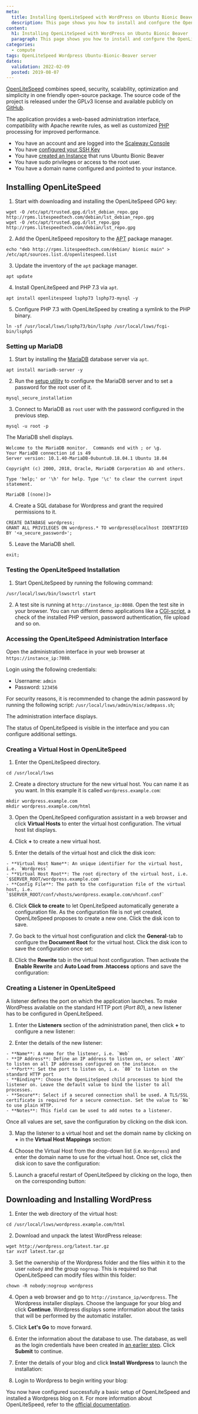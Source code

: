```yaml
---
meta:
  title: Installing OpenLiteSpeed with WordPress on Ubuntu Bionic Beaver
  description: This page shows you how to install and confgure the OpenLiteSpeed webserver on Ubuntu Bionic Beaver
content:
  h1: Installing OpenLiteSpeed with WordPress on Ubuntu Bionic Beaver
  paragraph: This page shows you how to install and confgure the OpenLiteSpeed webserver on Ubuntu Bionic Beaver
categories:
  - compute
tags: OpenLiteSpeed Wordpress Ubuntu-Bionic-Beaver server
dates:
  validation: 2022-02-09
  posted: 2019-08-07
---
```


[OpenLiteSpeed](https://openlitespeed.org/) combines speed, security, scalability, optimization and simplicity in one friendly open-source package. The source code of the project is released under the GPLv3 license and available publicly on [GitHub](https://github.com/litespeedtech/openlitespeed).

The application provides a web-based administration interface, compatibility with Apache rewrite rules, as well as customized [PHP](https://php.net) processing for improved performance.

<Message type="requirement">

  - You have an account and are logged into the [Scaleway Console](https://console.scaleway.com)
  - You have [configured your SSH Key](/console/my-project/how-to/create-ssh-key)
  - You have [created an Instance](/compute/instances/how-to/create-an-instance) that runs Ubuntu Bionic Beaver
  - You have sudo privileges or access to the root user.
  - You have a domain name configured and pointed to your instance.

</Message>

## Installing OpenLiteSpeed

1. Start with downloading and installing the OpenLiteSpeed GPG key:

  ```
  wget -O /etc/apt/trusted.gpg.d/lst_debian_repo.gpg http://rpms.litespeedtech.com/debian/lst_debian_repo.gpg
  wget -O /etc/apt/trusted.gpg.d/lst_repo.gpg http://rpms.litespeedtech.com/debian/lst_repo.gpg
  ```

2. Add the OpenLiteSpeed repository to the [APT](<https://en.wikipedia.org/wiki/APT_(Package_Manager)>) package manager.

  ```
  echo "deb http://rpms.litespeedtech.com/debian/ bionic main" > /etc/apt/sources.list.d/openlitespeed.list
  ```

3. Update the inventory of the `apt` package manager.

  ```
  apt update
  ```

4. Install OpenLiteSpeed and PHP 7.3 via `apt`.

  ```
  apt install openlitespeed lsphp73 lsphp73-mysql -y
  ```

5. Configure PHP 7.3 with OpenLiteSpeed by creating a symlink to the PHP binary.

  ```
  ln -sf /usr/local/lsws/lsphp73/bin/lsphp /usr/local/lsws/fcgi-bin/lsphp5
  ```

### Setting up MariaDB

1. Start by installing the [MariaDB](https://mariadb.org/) database server via `apt`.

  ```
  apt install mariadb-server -y
  ```

2. Run the [setup utility](/tutorials/mariadb-ubuntu-bionic#securing-mariadb) to configure the MariaDB server and to set a password for the root user of it.

  ```
  mysql_secure_installation
  ```

3. Connect to MariaDB as `root` user with the password configured in the previous step.

  ```
  mysql -u root -p
  ```

  The MariaDB shell displays.

  ```
  Welcome to the MariaDB monitor.  Commands end with ; or \g.
  Your MariaDB connection id is 49
  Server version: 10.1.40-MariaDB-0ubuntu0.18.04.1 Ubuntu 18.04

  Copyright (c) 2000, 2018, Oracle, MariaDB Corporation Ab and others.

  Type 'help;' or '\h' for help. Type '\c' to clear the current input statement.

  MariaDB [(none)]>
  ```

4. Create a SQL database for Wordpress and grant the required permissions to it.

  ```
  CREATE DATABASE wordpress;
  GRANT ALL PRIVILEGES ON wordpress.* TO wordpress@localhost IDENTIFIED BY '<a_secure_password>';
  ```

5. Leave the MariaDB shell.

  ```
  exit;
  ```

### Testing the OpenLiteSpeed Installation

1. Start OpenLiteSpeed by running the following command:

  ```
  /usr/local/lsws/bin/lswsctrl start
  ```

2. A test site is running at `http://instance_ip:8088`. Open the test site in your browser. You can run differnt demo applications like a [CGI-script](https://en.wikipedia.org/wiki/Common_Gateway_Interface), a check of the installed PHP version, password authentication, file upload and so on.

  <Lightbox src="scaleway-ols_demo.png" alt="" />

### Accessing the OpenLiteSpeed Administration Interface

Open the administration interface in your web browser at `https://instance_ip:7080`.

<Lightbox src="scaleway-ols_login.png" alt="" />

Login using the following credentials:

  - Username: `admin`
  - Password: `123456`

<Message type="important">

  For security reasons, it is recommended to change the admin password by running the following script: `/usr/local/lsws/admin/misc/admpass.sh`;

</Message> 

The administration interface displays.

<Lightbox src="scaleway-ols_dashboard.png" alt="" />

The status of OpenLiteSpeed is visible in the interface and you can configure additional settings.

### Creating a Virtual Host in OpenLiteSpeed

1. Enter the OpenLiteSpeed directory.

  ```
  cd /usr/local/lsws
  ```

2. Create a directory structure for the new virtual host. You can name it as you want. In this example it is called `wordpress.example.com`:

  ```
  mkdir wordpress.example.com
  mkdir wordpress.example.com/html
  ```

3. Open the OpenLiteSpeed configuration assistant in a web browser and click **Virtual Hosts** to enter the virtual host configuration. The virtual host list displays.

4. Click **+** to create a new virtual host.

5. Enter the details of the virtual host and click the disk icon:

  <Lightbox src="scaleway-ols_vh.png" alt="" />

    - **Virtual Host Name**: An unique identifier for the virtual host, i.e. `Wordpress`
    - **Virtual Host Root**: The root directory of the virtual host, i.e. `$SERVER_ROOT/wordpress.example.com`
    - **Config File**: The path to the configuration file of the virtual host, i.e. `$SERVER_ROOT/conf/vhosts/wordpress.example.com/vhconf.conf`

6. Click **Click to create** to let OpenLiteSpeed automatically generate a configuration file.  As the configuration file is not yet created, OpenLiteSpeed proposes to create a new one. Click the disk icon to save. 

  <Lightbox src="scaleway-ols_vh_conf.png" alt="" />

7. Go back to the virtual host configuration and click the **General**-tab to configure the **Document Root** for the virtual host. Click the disk icon to save the configuration once set:

  <Lightbox src="scaleway-ols_vh_docroot.png" alt="" />

8. Click the **Rewrite** tab in the virtual host configuration. Then activate the **Enable Rewrite** and **Auto Load from .htaccess** options and save the configuration:

  <Lightbox src="scaleway-ols_vh_rewrite.png" alt="" />

### Creating a Listener in OpenLiteSpeed

A listener defines the port on which the application launches. To make WordPress available on the standard HTTP port (_Port 80_), a new listener has to be configured in OpenLiteSpeed.

1. Enter the **Listeners** section of the administration panel, then click **+** to configure a new listener:

  <Lightbox src="scaleway-ols_listener.png" alt="" />

2. Enter the details of the new listener:

  <Lightbox src="scaleway-ols_listener_web.png" alt="" />

    - **Name**: A name for the listener, i.e. `Web`
    - **IP Address**: Define an IP address to listen on, or select `ANY` to listen on all IP addresses configured on the instance.
    - **Port**: Set the port to listen on, i.e. `80` to listen on the standard HTTP port
    - **Binding**: Choose the OpenLiteSpeed child processes to bind the listener on. Leave the default value to bind the lister to all processes.
    - **Secure**: Select if a secured connection shall be used. A TLS/SSL certificate is required for a secure connection. Set the value to `No` to use plain HTTP.
    - **Notes**: This field can be used to add notes to a listener.

  Once all values are set, save the configuration by clicking on the disk icon.

3. Map the listener to a virtual host and set the domain name by clicking on **+** in the **Virtual Host Mappings** section:

  <Lightbox src="scaleway-ols_listener_add_vh.png" alt="" />

4. Choose the Virtual Host from the drop-down list (i.e. `Wordpress`) and enter the domain name to use for the virtual host. Once set, click the disk icon to save the configuration:

  <Lightbox src="scaleway-ols_listener_vhmapping.png" alt="" />

5. Launch a graceful restart of OpenLiteSpeed by clicking on the logo, then on the corresponding button:

  <Lightbox src="scaleway-ols_graceful_restart.png" alt="" />

## Downloading and Installing WordPress

1. Enter the web directory of the virtual host:

  ```
  cd /usr/local/lsws/wordpress.example.com/html
  ```

2. Download and unpack the latest WordPress release:

  ```
  wget http://wordpress.org/latest.tar.gz
  tar xvzf latest.tar.gz
  ```

3. Set the ownership of the Wordpress folder and the files within it to the user `nobody` and the group `nogroup`. This is required so that OpenLiteSpeed can modify files within this folder:

  ```
  chown -R nobody:nogroup wordpress
  ```

4. Open a web browser and go to `http://instance_ip/wordpress`. The Wordpress installer displays. Choose the language for your blog and click **Continue**. Wordpress displays some information about the tasks that will be performed by the automatic installer.

  <Lightbox src="scaleway-ols_wp_lang.png" alt="" />

5. Click **Let's Go** to move forward.

6. Enter the information about the database to use. The database, as well as the login credentials have been created in [an earlier step](#setting-up-mariadb). Click **Submit** to continue.

  <Lightbox src="scaleway-ols_wp_dbconf.png" alt="" />

7. Enter the details of your blog and click **Install Wordpress** to launch the installation:

  <Lightbox src="scaleway-ols_wordpress_install.png" alt="" />

8. Login to Wordpress to begin writing your blog:

  <Lightbox src="scaleway-ols_wordpress_dashboard.png" alt="" />

You now have configured successfully a basic setup of OpenLiteSpeed and installed a Wordpress blog on it. For more information about OpenLiteSpeed, refer to the [official documentation](https://openlitespeed.org/kb/).
